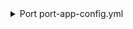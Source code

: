 <details>
<summary>Port port-app-config.yml</summary>

```yaml showLineNumbers
resources:
  - kind: repository
    selector:
      query: 'true'
    port:
      entity:
        mappings:
          identifier: .name
          title: .name
          blueprint: '"service"'
          properties:
            readme: file://README.md
            url: .html_url
            defaultBranch: .default_branch
  - kind: branch
    selector:
      query: 'true'
    port:
      entity:
        mappings:
          identifier: .repository.name + "_" + .branch.name
          title: .repository.name + " " + .branch.name
          blueprint: '"branch_protection"'
          properties:
            is_protected: .branch.protected
            url: .branch._links.html
            require_approval_count: >-
              .branch.protectionRules.required_pull_request_reviews.required_approving_review_count
            require_code_owner_review: >-
              .branch.protectionRules.required_pull_request_reviews.require_code_owner_reviews
            allow_force_pushes: .branch.protectionRules.allow_force_pushes.enabled
            allow_deletions: .branch.protectionRules.allow_deletions.enabled
          relations:
            repository: .repository.name
```
</details>
